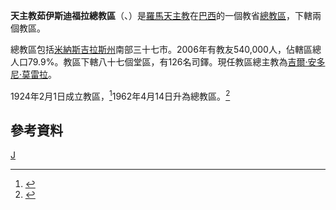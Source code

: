 {{Infobox Roman Catholic diocese
|jurisdiction     = 總教區
|name             = 茹伊斯迪福拉
|latin= Archidioecesis Iudiciforensis
|image =Catedral de Juíz de Fora.jpg
|caption =聖安多尼主教座堂
|location = [[巴西|巴西]]
|territory =[[米納斯吉拉斯州|米納斯吉拉斯州]]南部
|population =540,000
|rite = [[罗马礼|罗马礼]]
|patron =
|province =
|established = 1924年
|cathedral = [[聖安多尼主教座堂_(茹伊斯迪福拉)|聖安多尼主教座堂]]
|co-cathedral =
|leadership = 總主教
|website = [ 官方網頁]
|pope = 
|patriarch=
|metropolitan =吉爾·安多尼·莫雷拉
|ordinary = 
|coadjutor archbishop =
|coadjutor bishop =
|auxiliary =
|emeritus = }}

'''天主教茹伊斯迪福拉總教區'''（{{lang-la|Archidioecesis Iudiciforensis}}、{{lang-pt|Arquidiocese de Juiz de Fora}}）是[[羅馬天主教|羅馬天主教]]在[[巴西|巴西]]的一個教省[[總教區|總教區]]，下轄兩個教區。

總教區包括[[米納斯吉拉斯州|米納斯吉拉斯州]]南部三十七市。2006年有教友540,000人，佔轄區總人口79.9%。教區下轄八十七個堂區，有126名司鐸。現任教區總主教為[[吉爾·安多尼·莫雷拉|吉爾·安多尼·莫雷拉]]。

1924年2月1日成立教區，<ref name="dio">{{cite journal
|journal=[[宗座公報|宗座公報]]
|publisher=梵蒂岡出版社
|date=1924年
|volume=16
|title=''Ad sacrosancti apostolatus officium''
|page=421
|url=http://www.vatican.va/archive/aas/documents/AAS%2016%20%5B1924%5D%20-%20ocr.pdf
|access-date=2013-11-29
|archive-date=2013-03-03
|archive-url=https://web.archive.org/web/20130303051534/http://www.vatican.va/archive/aas/documents/AAS%2016%20[1924]%20-%20ocr.pdf
|dead-url=no
}}</ref>1962年4月14日升為總教區。<ref name="archdio">{{cite journal
|journal=[[宗座公報|宗座公報]]
|publisher=梵蒂岡出版社
|date=1963年
|volume=55
|title=''Qui tanquam Petrus''
|page=379
|url=http://www.vatican.va/archive/aas/documents/AAS%2055%20%5B1963%5D%20-%20ocr.pdf
|access-date=2013-11-29
|archive-date=2010-03-27
|archive-url=https://web.archive.org/web/20100327072014/http://www.vatican.va/archive/aas/documents/AAS%2055%20%5B1963%5D%20-%20ocr.pdf
|dead-url=no
}}</ref>

==參考資料==
{{reflist}}
[[Category:巴西天主教教區|J]]